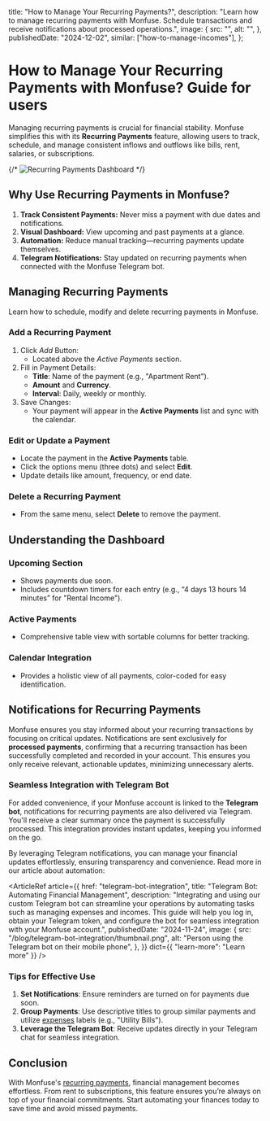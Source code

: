 
  title: "How to Manage Your Recurring Payments?",
  description:
    "Learn how to manage recurring payments with Monfuse. Schedule transactions and receive notifications about processed operations.",
  image: {
    src: "",
    alt: "",
  },
  publishedDate: "2024-12-02",
  similar: ["how-to-manage-incomes"],
};

# How to Manage Your <TextBeam>Recurring Payments</TextBeam> with Monfuse? Guide for users

Managing recurring payments is crucial for financial stability. Monfuse simplifies this with its **Recurring Payments** feature, allowing users to track, schedule, and manage consistent inflows and outflows like bills, rent, salaries, or subscriptions.

{/* ![Recurring Payments Dashboard](/uploaded-image) */}

## Why Use Recurring Payments in Monfuse?

1. **Track Consistent Payments:** Never miss a payment with due dates and notifications.
2. **Visual Dashboard:** View upcoming and past payments at a glance.
3. **Automation:** Reduce manual tracking—recurring payments update themselves.
4. **Telegram Notifications:** Stay updated on recurring payments when connected with the Monfuse Telegram bot.

## Managing Recurring Payments

Learn how to schedule, modify and delete recurring payments in Monfuse.

### Add a Recurring Payment

1. Click _Add_ Button:
   - Located above the _Active Payments_ section.
2. Fill in Payment Details:
   - **Title**: Name of the payment (e.g., "Apartment Rent").
   - **Amount** and **Currency**.
   - **Interval**: Daily, weekly or monthly.
3. Save Changes:
   - Your payment will appear in the **Active Payments** list and sync with the calendar.

### Edit or Update a Payment

- Locate the payment in the **Active Payments** table.
- Click the options menu (three dots) and select **Edit**.
- Update details like amount, frequency, or end date.

### Delete a Recurring Payment

- From the same menu, select **Delete** to remove the payment.

## Understanding the Dashboard

### Upcoming Section

- Shows payments due soon.
- Includes countdown timers for each entry (e.g., “4 days 13 hours 14 minutes” for "Rental Income").

### Active Payments

- Comprehensive table view with sortable columns for better tracking.

### Calendar Integration

- Provides a holistic view of all payments, color-coded for easy identification.

## Notifications for Recurring Payments

Monfuse ensures you stay informed about your recurring transactions by focusing on critical updates. Notifications are sent exclusively for **processed payments**, confirming that a recurring transaction has been successfully completed and recorded in your account. This ensures you only receive relevant, actionable updates, minimizing unnecessary alerts.

### Seamless Integration with Telegram Bot

For added convenience, if your Monfuse account is linked to the **Telegram bot**, notifications for recurring payments are also delivered via Telegram. You'll receive a clear summary once the payment is successfully processed. This integration provides instant updates, keeping you informed on the go.

By leveraging Telegram notifications, you can manage your financial updates effortlessly, ensuring transparency and convenience. Read more in our article about automation:

<ArticleRef
  article={{
    href: "telegram-bot-integration",
    title: "Telegram Bot: Automating Financial Management",
    description:
      "Integrating and using our custom Telegram bot can streamline your operations by automating tasks such as managing expenses and incomes. This guide will help you log in, obtain your Telegram token, and configure the bot for seamless integration with your Monfuse account.",
    publishedDate: "2024-11-24",
    image: {
      src: "/blog/telegram-bot-integration/thumbnail.png",
      alt: "Person using the Telegram bot on their mobile phone",
    },
  }}
  dict={{ "learn-more": "Learn more" }}
/>

### Tips for Effective Use

1. **Set Notifications**: Ensure reminders are turned on for payments due soon.
2. **Group Payments**: Use descriptive titles to group similar payments and utilize [expenses](/expenses) labels (e.g., "Utility Bills").
3. **Leverage the Telegram Bot**: Receive updates directly in your Telegram chat for seamless integration.

## Conclusion

With Monfuse's [recurring payments](/recurring-payments), financial management becomes effortless. From rent to subscriptions, this feature ensures you’re always on top of your financial commitments. Start automating your finances today to save time and avoid missed payments.
